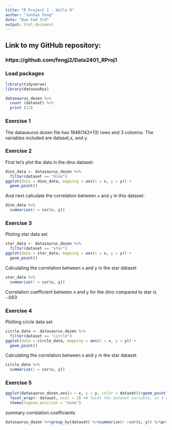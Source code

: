 ```yaml
---
title: "R Project 1 - Hello R"
author: "Junhao Feng"
date: "Due Fed 3rd"
output: html_document
---
```


## Link to my GitHub repository:
### https://github.com/fengj2/Data2401_RProj1
### Load packages

```r
library(tidyverse) 
library(datasauRus)
```
```r
datasaurus_dozen %>%
  count (dataset) %>%
  print (13)
```


### Exercise 1

The datasaurus dozen file has 1846(142*13) rows and 3 columns. The variables included are dataset,x, and y.

### Exercise 2

First let's plot the data in the dino dataset:

```r
dino_data <- datasaurus_dozen %>%
  filter(dataset == "dino")
ggplot(data = dino_data, mapping = aes(x = x, y = y)) +
  geom_point()
```

And next calculate the correlation between `x` and `y` in this dataset:

```r
dino_data %>%
  summarize(r = cor(x, y))
```

### Exercise 3

Ploting star data set
```r
star_data <- datasaurus_dozen %>%
  filter(dataset == "star")
ggplot(data = star_data, mapping = aes(x = x, y = y)) +
  geom_point()
```

Calculating the correlation between x and y in the star dataset
 
```r
star_data %>%
  summarize(r = cor(x, y))

```
Correlation coefficient between x and y for the dino compared to star is -.063


### Exercise 4

Plotting circle data set

```r
circle_data <- datasaurus_dozen %>%
  filter(dataset == "circle")
ggplot(data = circle_data, mapping = aes(x = x, y = y)) +
  geom_point()

```
Calculating the correlation between x and y in the star dataset
```r
circle_data %>%
  summarize(r = cor(x, y))

```

### Exercise 5

```r
ggplot(datasaurus_dozen,aes(x = x, y = y, color = dataset))+geom_point()+
  facet_wrap(~ dataset, ncol = 3) +# facet the dataset variable, in 3 colstheme(legend.position = "none")
  theme(legend.position = "none")
```

summary correlation coefficients

```r
datasaurus_dozen %>%group_by(dataset) %>%summarize(r =cor(x, y)) %>%print(13)
```


